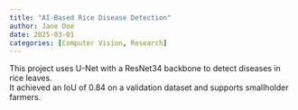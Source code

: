 ```yaml
---
title: "AI-Based Rice Disease Detection"
author: Jane Doe
date: 2025-03-01
categories: [Computer Vision, Research]
---
```


This project uses U-Net with a ResNet34 backbone to detect diseases in rice leaves.  
It achieved an IoU of 0.84 on a validation dataset and supports smallholder farmers.
